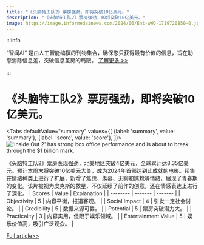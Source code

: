 ```yaml
---
title: "《头脑特工队2》票房强劲，即将突破10亿美元。"
description: "《头脑特工队2》票房强劲，即将突破10亿美元。"
image: https://image.informedainews.com/2024/06/Ent-wWO-1719720850-0.jpg
---
```



:::info

“智闻AI“ 是由人工智能编撰的刊物集合，确保您只获得最有价值的信息，旨在助您消除信息差，突破信息茧房的局限。  [了解更多 >>](/)

:::

# 《头脑特工队2》票房强劲，即将突破10亿美元。


<Tabs
	defaultValue="summary"
	values={[
	{label: 'summary', value: 'summary'},
	{label: 'score', value: 'score'},
]}>
<TabItem value="summary">
<img
  src="https://image.informedainews.com/2024/06/Ent-wWO-1719720850-0.jpg"
  alt="'Inside Out 2' has strong box office performance and is about to break through the $1 billion mark."
/>



《头脑特工队2》票房表现强劲，北美地区突破4亿美元，全球累计达8.35亿美元。预计本周末将突破10亿美元大关，成为2024年首部达到此成就的电影。续集在情绪种类上进行了扩展，新增了焦虑、羡慕、无聊和尴尬等情绪，展现了青春期的变化。该片被视为皮克斯的救星，不仅延续了前作的创意，还在情感表达上进行了深化。
</TabItem>
<TabItem value="score">
	| Scores     | Value   | Explanation |
	| -------- | ------- | ------- |
	| Objectivity  | 5    | 内容平衡，报道客观。    |
	| Social Impact | 4     | 引发一定社会讨论。    |
	| Credibility    | 5    | 数据来源可靠。    |
	| Potential    | 5    | 票房突破潜力大。    |
	| Practicality    | 3    | 内容实用，但限于娱乐领域。    |
	| Entertainment Value    | 5    | 娱乐价值高，吸引广泛观众。    |
</TabItem>
</Tabs>

[Full article>>](https://www.cnbeta.com.tw/articles/movie/1436548.htm)
